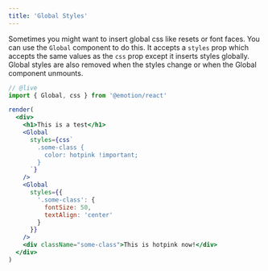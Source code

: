 ```yaml
---
title: 'Global Styles'
---
```


Sometimes you might want to insert global css like resets or font faces. You can use the `Global` component to do this. It accepts a `styles` prop which accepts the same values as the `css` prop except it inserts styles globally. Global styles are also removed when the styles change or when the Global component unmounts.

```jsx
// @live
import { Global, css } from '@emotion/react'

render(
  <div>
    <h1>This is a test</h1>
    <Global
      styles={css`
        .some-class {
          color: hotpink !important;
        }
      `}
    />
    <Global
      styles={{
        '.some-class': {
          fontSize: 50,
          textAlign: 'center'
        }
      }}
    />
    <div className="some-class">This is hotpink now!</div>
  </div>
)
```
